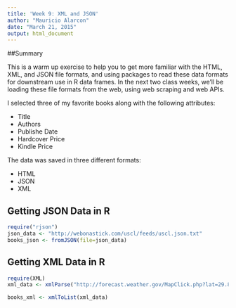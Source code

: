 ```yaml
---
title: 'Week 9: XML and JSON'
author: "Mauricio Alarcon"
date: "March 21, 2015"
output: html_document
---
```


##Summary

This is a warm up exercise to help you to get more familiar with the HTML, XML, and JSON file formats, and using packages to read these data formats for downstream use in R data frames. In the next two class weeks, we’ll be loading these file formats from the web, using web scraping and web APIs.

I selected three of my favorite books along with the following attributes:

* Title
* Authors
* Publishe Date
* Hardcover Price
* Kindle Price

The data was saved in three different formats:

* HTML
* JSON
* XML

## Getting JSON Data in R
```r
require("rjson")
json_data <- "http://webonastick.com/uscl/feeds/uscl.json.txt"
books_json <- fromJSON(file=json_data)
```

## Getting XML Data in R
```r
require(XML)
xml_data <- xmlParse("http://forecast.weather.gov/MapClick.php?lat=29.803&lon=-82.411&FcstType=digitalDWML")

books_xml <- xmlToList(xml_data)
```
